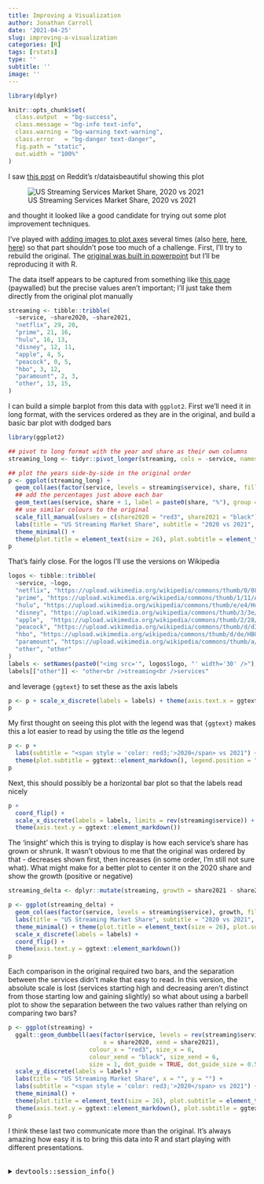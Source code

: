 ```yaml
---
title: Improving a Visualization
author: Jonathan Carroll
date: '2021-04-25'
slug: improving-a-visualization
categories: [R]
tags: [rstats]
type: ''
subtitle: ''
image: ''
---
```


```r
library(dplyr)

knitr::opts_chunk$set(
  class.output  = "bg-success",
  class.message = "bg-info text-info",
  class.warning = "bg-warning text-warning",
  class.error   = "bg-danger text-danger",
  fig.path = "static",
  out.width = "100%"
)
```

I saw [this post](https://www.reddit.com/r/dataisbeautiful/comments/mtld5f/oc_us_streaming_services_market_share_2020_vs_2021/) on Reddit's r/dataisbeautiful showing this plot

![US Streaming Services Market Share, 2020 vs 2021](images/streaming.png)

and thought it looked like a good candidate for trying out some plot improvement techniques.

I've played with [adding images to plot axes](https://jcarroll.com.au/2019/08/13/ggtext-for-images-as-x-axis-labels/) 
several times (also [here](https://jcarroll.com.au/2016/06/02/images-as-x-axis-labels/), [here](https://jcarroll.com.au/2016/06/03/images-as-x-axis-labels-updated/), [here](https://jcarroll.com.au/2018/10/16/even-more-images-as-x-axis-labels/)) so that part shouldn't pose 
too much of a challenge. First, I'll try to rebuild the original. The [original was built in powerpoint](https://www.reddit.com/r/dataisbeautiful/comments/mtld5f/oc_us_streaming_services_market_share_2020_vs_2021/gv0bv4j?utm_source=share&utm_medium=web2x&context=3) but I'll be reproducing it with R.

The data itself appears to be captured from something like [this page](https://www.thewrap.com/netflix-streaming-us-market-share-chart/) (paywalled) but the precise values aren't important; I'll just take them directly from the original plot manually
```r
streaming <- tibble::tribble(
  ~service, ~share2020, ~share2021,
  "netflix", 29, 20,
  "prime", 21, 16,
  "hulu", 16, 13,
  "disney", 12, 11,
  "apple", 4, 5,
  "peacock", 0, 5,
  "hbo", 3, 12,
  "paramount", 2, 3,
  "other", 13, 15,
)
```
I can build a simple barplot from this data with `ggplot2`. First we'll need it in long format, with the services ordered as 
they are in the original, and build a basic bar plot with dodged bars
```r
library(ggplot2)

## pivot to long format with the year and share as their own columns
streaming_long <- tidyr::pivot_longer(streaming, cols = -service, names_to = "year", values_to = "share")

## plot the years side-by-side in the original order
p <- ggplot(streaming_long) + 
  geom_col(aes(factor(service, levels = streaming$service), share, fill = year), position = "dodge") + 
  ## add the percentages just above each bar
  geom_text(aes(service, share + 1, label = paste0(share, "%"), group = year), position = position_dodge(width = 1)) +
  ## use similar colours to the original
  scale_fill_manual(values = c(share2020 = "red3", share2021 = "black")) + 
  labs(title = "US Streaming Market Share", subtitle = "2020 vs 2021", x = "", y = "") +
  theme_minimal() + 
  theme(plot.title = element_text(size = 26), plot.subtitle = element_text(size = 26))
p
```
That's fairly close. For the logos I'll use the versions on Wikipedia
```r
logos <- tibble::tribble(
  ~service, ~logo,
  "netflix", "https://upload.wikimedia.org/wikipedia/commons/thumb/0/08/Netflix_2015_logo.svg/340px-Netflix_2015_logo.svg.png",
  "prime", "https://upload.wikimedia.org/wikipedia/commons/thumb/1/11/Amazon_Prime_Video_logo.svg/450px-Amazon_Prime_Video_logo.svg.png",
  "hulu", "https://upload.wikimedia.org/wikipedia/commons/thumb/e/e4/Hulu_Logo.svg/440px-Hulu_Logo.svg.png",
  "disney", "https://upload.wikimedia.org/wikipedia/commons/thumb/3/3e/Disney%2B_logo.svg/320px-Disney%2B_logo.svg.png",
  "apple",  "https://upload.wikimedia.org/wikipedia/commons/thumb/2/28/Apple_TV_Plus_Logo.svg/500px-Apple_TV_Plus_Logo.svg.png",
  "peacock", "https://upload.wikimedia.org/wikipedia/commons/thumb/d/d3/NBCUniversal_Peacock_Logo.svg/440px-NBCUniversal_Peacock_Logo.svg.png",
  "hbo", "https://upload.wikimedia.org/wikipedia/commons/thumb/d/de/HBO_logo.svg/440px-HBO_logo.svg.png",
  "paramount", "https://upload.wikimedia.org/wikipedia/commons/thumb/a/a5/Paramount_Plus.svg/440px-Paramount_Plus.svg.png",
  "other", "other"
)
labels <- setNames(paste0("<img src='", logos$logo, "' width='30' />"), logos$service)
labels[["other"]] <- "other<br />streaming<br />services"
```
and leverage `{ggtext}` to set these as the axis labels
```r
p <- p + scale_x_discrete(labels = labels) + theme(axis.text.x = ggtext::element_markdown())
p
```
My first thought on seeing this plot with the legend was that `{ggtext}` makes this a lot easier to read by using the 
title _as_ the legend
```r
p <- p + 
  labs(subtitle = "<span style = 'color: red3;'>2020</span> vs 2021") + 
  theme(plot.subtitle = ggtext::element_markdown(), legend.position = "none")
p
```
Next, this should possibly be a horizontal bar plot so that the labels read nicely
```r
p + 
  coord_flip() + 
  scale_x_discrete(labels = labels, limits = rev(streaming$service)) + 
  theme(axis.text.y = ggtext::element_markdown())
```
The 'insight' which this is trying to display is how each service's share has grown 
or shrunk. It wasn't obvious to me that the original was ordered by that - decreases shown first, then increases (in some order, I'm still
not sure what). What might make for a better plot to center it on the 2020 share and show the growth (positive or negative)
```r
streaming_delta <- dplyr::mutate(streaming, growth = share2021 - share2020)

p <- ggplot(streaming_delta) + 
  geom_col(aes(factor(service, levels = streaming$service), growth, fill = growth > 0)) + 
  labs(title = "US Streaming Market Share", subtitle = "2020 vs 2021", x = "", y = "") +
  theme_minimal() + theme(plot.title = element_text(size = 26), plot.subtitle = element_text(size = 26)) + 
  scale_x_discrete(labels = labels) + 
  coord_flip() +
  theme(axis.text.y = ggtext::element_markdown()) 
p
```
Each comparison in the original required two bars, and the separation between the services didn't make that easy to read. In this version,
the absolute scale is lost (services starting high and decreasing aren't distinct from those starting low and gaining slightly) so what about 
using a barbell plot to show the separation between the two values rather than relying on comparing two bars?
```r
p <- ggplot(streaming) + 
  ggalt::geom_dumbbell(aes(factor(service, levels = rev(streaming$service)), 
                           x = share2020, xend = share2021), 
                       colour_x = "red3", size_x = 6,
                       colour_xend = "black", size_xend = 6,
                       size = 1, dot_guide = TRUE, dot_guide_size = 0.5, dot_guide_colour = "grey25") + 
  scale_y_discrete(labels = labels) + 
  labs(title = "US Streaming Market Share", x = "", y = "") +
  labs(subtitle = "<span style = 'color: red3;'>2020</span> vs 2021") + 
  theme_minimal() +
  theme(plot.title = element_text(size = 26), plot.subtitle = element_text(size = 26)) +
  theme(axis.text.y = ggtext::element_markdown(), plot.subtitle = ggtext::element_markdown(), legend.position = "none") 
p
```
I think these last two communicate more than the original. It's always amazing how easy it is to bring this data into R and 
start playing with different presentations.

<br />
<details>
  <summary>
    <tt>devtools::session_info()</tt>
  </summary>
```r
devtools::session_info()
```
</details>
<br />
